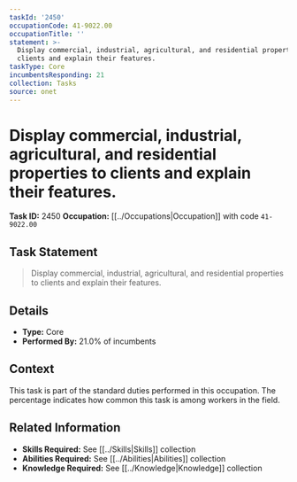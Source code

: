 ```yaml
---
taskId: '2450'
occupationCode: 41-9022.00
occupationTitle: ''
statement: >-
  Display commercial, industrial, agricultural, and residential properties to
  clients and explain their features.
taskType: Core
incumbentsResponding: 21
collection: Tasks
source: onet
---
```

# Display commercial, industrial, agricultural, and residential properties to clients and explain their features.

**Task ID:** 2450
**Occupation:** [[../Occupations|Occupation]] with code `41-9022.00`

## Task Statement

> Display commercial, industrial, agricultural, and residential properties to clients and explain their features.

## Details

- **Type:** Core
- **Performed By:** 21.0% of incumbents

## Context

This task is part of the standard duties performed in this occupation. The percentage indicates how common this task is among workers in the field.

## Related Information

- **Skills Required:** See [[../Skills|Skills]] collection
- **Abilities Required:** See [[../Abilities|Abilities]] collection
- **Knowledge Required:** See [[../Knowledge|Knowledge]] collection
